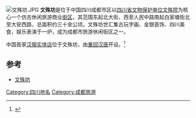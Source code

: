 [[File:文殊坊.JPG|thumb]]
'''文殊坊'''是位于中国四川成都市区以[[四川省文物保护单位|四川省文物保护单位]][[文殊院|文殊院]]为核心一个仿古休闲旅游商业[[街区|街区]]，其范围东起北大街、西至人民中路南起白家塘街北至大安西路，总面积约三十余公顷。文殊坊世汇集古玩字画、金银首饰、四川美食，娱乐表演于一炉，成为成都市旅游休闲街区之一。

中国首家[[漢服運動#漢服運動規模和產業|汉服实体店]]位于文殊坊，由[[重回汉唐|重回汉唐]]开设。<ref>{{cite news |url=http://www.chinadaily.com.cn/a/201803/03/WS5a99f84aa3106e7dcc13f494.html |publisher=[[中国日報|中国日報]] |language=en |title=From public servant to singer to man of the cloth |accessdate=2018-03-03 |archive-date=2021-07-16 |archive-url=https://web.archive.org/web/20210716081002/https://www.chinadaily.com.cn/a/201803/03/WS5a99f84aa3106e7dcc13f494.html |dead-url=no }}</ref>

==参考==
*[http://www.cdwsf.net/A_index.asp  文殊坊]{{dead link|date=2018年3月 |bot=InternetArchiveBot |fix-attempted=yes }}

[[Category:四川地名|Category:四川地名]]
[[Category:成都旅游|Category:成都旅游]]